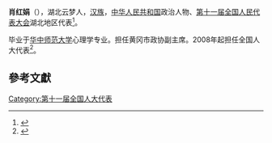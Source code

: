 '''肖红娟'''（{{bd|1967年||}}），湖北云梦人，[[汉族|汉族]]，[[中华人民共和国|中华人民共和国]]政治人物、[[第十一届全国人民代表大会|第十一届全国人民代表大会]]湖北地区代表<ref>{{cite web|author=新华网|title=第十一届全国人大代表|url=http://news.xinhuanet.com/ziliao/2008-03/03/content_7708230.htm?node=36628|publisher=新华网|accessdate=2014-01-07|archive-date=2014-01-10|archive-url=https://web.archive.org/web/20140110211415/http://news.xinhuanet.com/ziliao/2008-03/03/content_7708230.htm?node=36628|dead-url=no}}</ref>。

毕业于[[华中师范大学|华中师范大学]]心理学专业。担任黄冈市政协副主席。2008年起担任全国人大代表<ref>{{cite news|title=全国人大代表信息-肖红娟|url= http://210.82.31.1:8084/delegate/viewDelegate.action?dbid=111600|accessdate=2013-04-05|newspaper=全国人大网|archive-url=https://web.archive.org/web/20140505071800/http://www.npc.gov.cn/delegate/viewDelegate.action?dbid=111600|archive-date=2014-05-05|dead-url=yes}}</ref>。

==參考文獻==
{{reflist}}
[[Category:第十一届全国人大代表|Category:第十一届全国人大代表]]